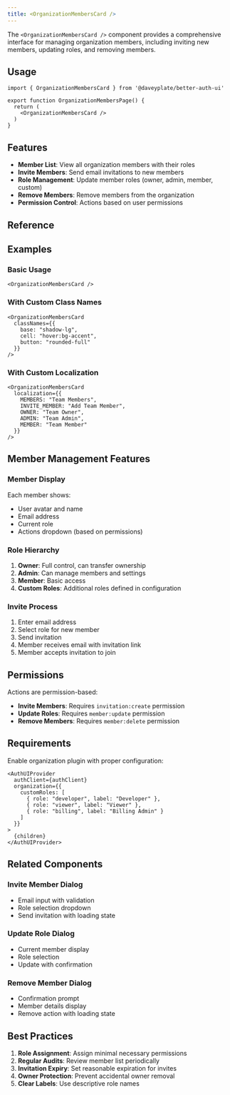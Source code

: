 ```yaml
---
title: <OrganizationMembersCard />
---
```


The `<OrganizationMembersCard />` component provides a comprehensive interface for managing organization members, including inviting new members, updating roles, and removing members.

## Usage

```tsx
import { OrganizationMembersCard } from '@daveyplate/better-auth-ui'

export function OrganizationMembersPage() {
  return (
    <OrganizationMembersCard />
  )
}
```

## Features

- **Member List**: View all organization members with their roles
- **Invite Members**: Send email invitations to new members
- **Role Management**: Update member roles (owner, admin, member, custom)
- **Remove Members**: Remove members from the organization
- **Permission Control**: Actions based on user permissions

## Reference

<AutoTypeTable path="../src/components/settings/shared/settings-card.tsx" name="SettingsCardProps" />

## Examples

### Basic Usage

```tsx
<OrganizationMembersCard />
```

### With Custom Class Names

```tsx
<OrganizationMembersCard 
  classNames={{
    base: "shadow-lg",
    cell: "hover:bg-accent",
    button: "rounded-full"
  }}
/>
```

### With Custom Localization

```tsx
<OrganizationMembersCard 
  localization={{
    MEMBERS: "Team Members",
    INVITE_MEMBER: "Add Team Member",
    OWNER: "Team Owner",
    ADMIN: "Team Admin",
    MEMBER: "Team Member"
  }}
/>
```

## Member Management Features

### Member Display
Each member shows:
- User avatar and name
- Email address
- Current role
- Actions dropdown (based on permissions)

### Role Hierarchy

1. **Owner**: Full control, can transfer ownership
2. **Admin**: Can manage members and settings
3. **Member**: Basic access
4. **Custom Roles**: Additional roles defined in configuration

### Invite Process

1. Enter email address
2. Select role for new member
3. Send invitation
4. Member receives email with invitation link
5. Member accepts invitation to join

## Permissions

Actions are permission-based:

- **Invite Members**: Requires `invitation:create` permission
- **Update Roles**: Requires `member:update` permission
- **Remove Members**: Requires `member:delete` permission

## Requirements

Enable organization plugin with proper configuration:

```tsx title="providers.tsx"
<AuthUIProvider
  authClient={authClient}
  organization={{
    customRoles: [
      { role: "developer", label: "Developer" },
      { role: "viewer", label: "Viewer" },
      { role: "billing", label: "Billing Admin" }
    ]
  }}
>
  {children}
</AuthUIProvider>
```

## Related Components

### Invite Member Dialog
- Email input with validation
- Role selection dropdown
- Send invitation with loading state

### Update Role Dialog
- Current member display
- Role selection
- Update with confirmation

### Remove Member Dialog
- Confirmation prompt
- Member details display
- Remove action with loading state

## Best Practices

1. **Role Assignment**: Assign minimal necessary permissions
2. **Regular Audits**: Review member list periodically
3. **Invitation Expiry**: Set reasonable expiration for invites
4. **Owner Protection**: Prevent accidental owner removal
5. **Clear Labels**: Use descriptive role names 